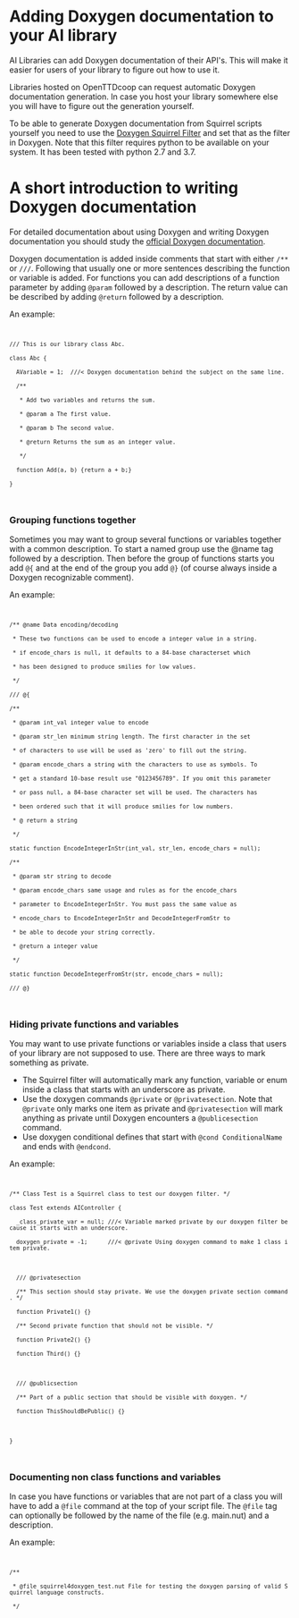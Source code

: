 {{en/Development/Script/Navigation}}

= Adding Doxygen documentation to your AI library =

AI Libraries can add Doxygen documentation of their API's. This will make it easier for users of your library to figure out how to use it.

Libraries hosted on OpenTTDcoop can request automatic Doxygen documentation generation. In case you host your library somewhere else you will have to figure out the generation yourself.

To be able to generate Doxygen documentation from Squirrel scripts yourself you need to use the [https://github.com/Wormnest/squirrel2doxygen Doxygen Squirrel Filter] and set that as the filter in Doxygen. Note that this filter requires python to be available on your system. It has been tested with python 2.7 and 3.7.

= A short introduction to writing Doxygen documentation =
For detailed documentation about using Doxygen and writing Doxygen documentation you should study the [https://www.doxygen.nl/manual/ official Doxygen documentation].

Doxygen documentation is added inside comments that start with either <code>/**</code> or <code>///</code>.
Following that usually one or more sentences describing the function or variable is added.
For functions you can add descriptions of a function parameter by adding <code>@param</code> followed by a description. The return value can be described by adding <code>@return</code> followed by a description.

An example:    
<code>
 /// This is our library class Abc.
 class Abc {
   AVariable = 1;  ///< Doxygen documentation behind the subject on the same line.
   /**
    * Add two variables and returns the sum.
    * @param a The first value.
    * @param b The second value.
    * @return Returns the sum as an integer value.
    */
   function Add(a, b) {return a + b;}
 }
</code>

=== Grouping functions together ===
Sometimes you may want to group several functions or variables together with a common description. To start a named group use the @name tag followed by a description. Then before the group of functions starts you add <code>@{</code> and at the end of the group you add <code>@}</code> (of course always inside a Doxygen recognizable comment).

An example:
<code>
 /** @name Data encoding/decoding
  * These two functions can be used to encode a integer value in a string.
  * if encode_chars is null, it defaults to a 84-base characterset which
  * has been designed to produce smilies for low values. 
  */
 /// @{
 /** 
  * @param int_val integer value to encode
  * @param str_len minimum string length. The first character in the set
  * of characters to use will be used as 'zero' to fill out the string.
  * @param encode_chars a string with the characters to use as symbols. To
  * get a standard 10-base result use "0123456789". If you omit this parameter
  * or pass null, a 84-base character set will be used. The characters has
  * been ordered such that it will produce smilies for low numbers.
  * @ return a string
  */
 static function EncodeIntegerInStr(int_val, str_len, encode_chars = null);
 /**
  * @param str string to decode
  * @param encode_chars same usage and rules as for the encode_chars 
  * parameter to EncodeIntegerInStr. You must pass the same value as
  * encode_chars to EncodeIntegerInStr and DecodeIntegerFromStr to
  * be able to decode your string correctly.
  * @return a integer value
  */
 static function DecodeIntegerFromStr(str, encode_chars = null);
 /// @}
</code>

=== Hiding private functions and variables ===
You may want to use private functions or variables inside a class that users of your library are not supposed to use.
There are three ways to mark something as private.
* The Squirrel filter will automatically mark any function, variable or enum inside a class that starts with an underscore as private.
* Use the doxygen commands <code>@private</code> or <code>@privatesection</code>. Note that <code>@private</code> only marks one item as private and <code>@privatesection</code> will mark anything as private until Doxygen encounters a <code>@publicesection</code> command.
* Use doxygen conditional defines that start with <code>@cond ConditionalName</code> and ends with <code>@endcond</code>.

An example:
<code>
 /** Class Test is a Squirrel class to test our doxygen filter. */
 class Test extends AIController {
   _class_private_var = null; ///< Variable marked private by our doxygen filter because it starts with an underscore.
   doxygen_private = -1;      ///< @private Using doxygen command to make 1 class item private.
 
   /// @privatesection
   /** This section should stay private. We use the doxygen private section command. */
   function Private1() {}
   /** Second private function that should not be visible. */
   function Private2() {}
   function Third() {}
 
   /// @publicsection
   /** Part of a public section that should be visible with doxygen. */
   function ThisShouldBePublic() {}
 
 }
</code>

=== Documenting non class functions and variables ===
In case you have functions or variables that are not part of a class you will have to add a <code>@file</code> command at the top of your script file.
The <code>@file</code> tag can optionally be followed by the name of the file (e.g. main.nut) and a description.

An example:
<code>
 /**
  * @file squirrel4doxygen_test.nut File for testing the doxygen parsing of valid Squirrel language constructs.
  */
</code>